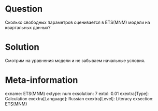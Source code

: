 Question
========

Сколько свободных параметров оценивается в ETS(MNM) модели на квартальных данных?

Solution
========

Смотрим на уравнения модели и не забываем начальные условия. 

Meta-information
================
exname: ETS(MNM)
extype: num
exsolution: 7
extol: 0.01
exextra[Type]: Calculation
exextra[Language]: Russian
exextra[Level]: Literacy
exsection: ETS(MNM)
